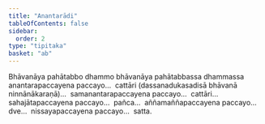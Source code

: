 ```yaml
---
title: "Anantarādi"
tableOfContents: false
sidebar:
  order: 2
type: "tipitaka"
basket: "ab"
---
```



<DynamicBreadcrumb />

<Division number="41">

<Paragraph number="4155">
Bhāvanāya pahātabbo dhammo bhāvanāya pahātabbassa dhammassa anantarapaccayena paccayo…  cattāri (dassanadukasadisā bhāvanā ninnānākaraṇā)…  samanantarapaccayena paccayo…  cattāri…  sahajātapaccayena paccayo…  pañca…  aññamaññapaccayena paccayo…  dve…  nissayapaccayena paccayo…  satta.
</Paragraph>
</Division>